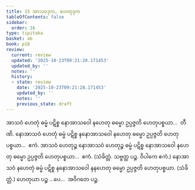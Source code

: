 ```yaml
---
title: 15 အာသဝဒုက, ဟေတုဒုက
tableOfContents: false
sidebar:
  order: 16
type: tipitaka
basket: ab
book: p18
review:
  current: review
  updated: '2025-10-23T09:21:28.171453'
  updated_by: ''
  notes: ''
  history:
  - state: review
    date: '2025-10-23T09:21:28.171453'
    updated_by: ''
    notes: ''
    previous_state: draft
---
```



<ReviewStatus review={frontmatter.review} showDetails={true} />

<HypothesisAnnotation frontmatter={frontmatter} />

<DynamicBreadcrumb />

<Division number="53" book="p18" e="ch" v="40" p="317">

<Paragraph number="123" book="p18">
အာသဝံ ဟေတုံ ဓမ္မံ ပဋိစ္စ နောအာသဝေါ နဟေတု ဓမ္မော ဥပ္ပဇ္ဇတိ ဟေတုပစ္စယာ…  တီဏိ.
</Paragraph>

<Paragraph number="124" book="p18">
နောအာသဝံ ဟေတုံ ဓမ္မံ ပဋိစ္စ နနောအာသဝေါ နဟေတု ဓမ္မော ဥပ္ပဇ္ဇတိ ဟေတုပစ္စယာ…  ဧကံ.
</Paragraph>

<Paragraph number="125" book="p18">
အာသဝံ ဟေတုဉ္စ နောအာသဝံ ဟေတုဉ္စ ဓမ္မံ ပဋိစ္စ နောအာသဝေါ နဟေတု ဓမ္မော ဥပ္ပဇ္ဇတိ ဟေတုပစ္စယာ…  ဧကံ. (သံခိတ္တံ. သဗ္ဗတ္ထ ပဉ္စ. ဝိပါကေ ဧကံ.)
</Paragraph>

<Paragraph number="126" book="p18">
နောအာသဝံ နဟေတုံ ဓမ္မံ ပဋိစ္စ နနောအာသဝေါ နနဟေတု ဓမ္မော ဥပ္ပဇ္ဇတိ ဟေတုပစ္စယာ. (သံခိတ္တံ.) ဟေတုယာ ပဉ္စ …ပေ…  အဝိဂတေ ပဉ္စ.
</Paragraph>
</Division>
